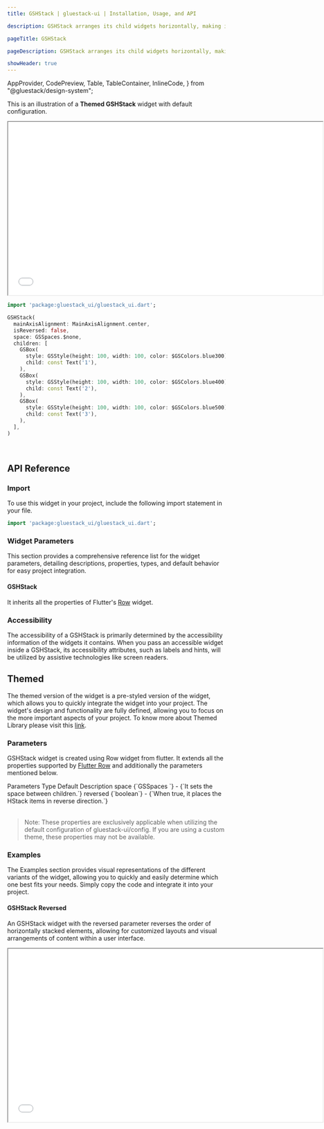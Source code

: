 ```yaml
---
title: GSHStack | gluestack-ui | Installation, Usage, and API

description: GSHStack arranges its child widgets horizontally, making it a suitable layout widget for creating a row of items. It is worth noting that Row is just an alternative name for GSHStack.

pageTitle: GSHStack

pageDescription: GSHStack arranges its child widgets horizontally, making it a suitable layout widget for creating a row of items. It is worth noting that Row is just an alternative name for GSHStack.

showHeader: true
---
```



  AppProvider,
  CodePreview,
  Table,
  TableContainer,
  InlineCode,
} from "@gluestack/design-system";

<Meta title="Components/Layout/HStack" />

This is an illustration of a **Themed GSHStack** widget with default configuration.

<iframe
  src={env.NEXT_PUBLIC_PREVIEW + "hstack-preview"}
  title="Example"
  width="727"
  height="400"
></iframe>

```dart
import 'package:gluestack_ui/gluestack_ui.dart';

GSHStack(
  mainAxisAlignment: MainAxisAlignment.center,
  isReversed: false,
  space: GSSpaces.$none,
  children: [
    GSBox(
      style: GSStyle(height: 100, width: 100, color: $GSColors.blue300),
      child: const Text('1'),
    ),
    GSBox(
      style: GSStyle(height: 100, width: 100, color: $GSColors.blue400),
      child: const Text('2'),
    ),
    GSBox(
      style: GSStyle(height: 100, width: 100, color: $GSColors.blue500),
      child: const Text('3'),
    ),
  ],
)
```

<br />

## API Reference

### Import

To use this widget in your project, include the following import statement in your file.

```dart
import 'package:gluestack_ui/gluestack_ui.dart';
```

### Widget Parameters

This section provides a comprehensive reference list for the widget parameters, detailing descriptions, properties, types, and default behavior for easy project integration.

#### GSHStack

It inherits all the properties of Flutter's [Row](https://api.flutter.dev/flutter/widgets/Row-class.html) widget.

### Accessibility

The accessibility of a GSHStack is primarily determined by the accessibility information of the widgets it contains. When you pass an accessible widget inside a GSHStack, its accessibility attributes, such as labels and hints, will be utilized by assistive technologies like screen readers.

## Themed

The themed version of the widget is a pre-styled version of the widget, which allows you to quickly integrate the widget into your project. The widget's design and functionality are fully defined, allowing you to focus on the more important aspects of your project. To know more about Themed Library please visit this [link](https://gluestack.io/ui/docs/core-concepts/themed-library).

### Parameters

GSHStack widget is created using Row widget from flutter. It extends all the properties supported by [Flutter Row](https://api.flutter.dev/flutter/widgets/Row-class.html) and additionally the parameters mentioned below.

<AppProvider>
  <TableContainer>
    <Table>
      <Table.THead>
        <Table.TR>
          <Table.TH>
            <Table.TText>Parameters</Table.TText>
          </Table.TH>
          <Table.TH>
            <Table.TText>Type</Table.TText>
          </Table.TH>
          <Table.TH>
            <Table.TText>Default</Table.TText>
          </Table.TH>
          <Table.TH>
            <Table.TText>Description</Table.TText>
          </Table.TH>
        </Table.TR>
      </Table.THead>
      <Table.TBody>
        <Table.TR>
          <Table.TD>
            <Table.TText>
              <InlineCode>space</InlineCode>
            </Table.TText>
          </Table.TD>
          <Table.TD>
            <Table.TText>{`GSSpaces `}</Table.TText>
          </Table.TD>
          <Table.TD>
            <Table.TText>-</Table.TText>
          </Table.TD>
          <Table.TD>
            <Table.TText>{`It sets the space between children.`}</Table.TText>
          </Table.TD>
        </Table.TR>
        <Table.TR>
          <Table.TD>
            <Table.TText>
              <InlineCode>reversed</InlineCode>
            </Table.TText>
          </Table.TD>
          <Table.TD>
            <Table.TText>{`boolean`}</Table.TText>
          </Table.TD>
          <Table.TD>
            <Table.TText>-</Table.TText>
          </Table.TD>
          <Table.TD>
            <Table.TText>{`When true, it places the HStack items in reverse direction.`}</Table.TText>
          </Table.TD>
        </Table.TR>
      </Table.TBody>
    </Table>
  </TableContainer>
</AppProvider>

> Note: These properties are exclusively applicable when utilizing the default configuration of gluestack-ui/config. If you are using a custom theme, these properties may not be available.

### Examples

The Examples section provides visual representations of the different variants of the widget, allowing you to quickly and easily determine which one best fits your needs. Simply copy the code and integrate it into your project.

#### GSHStack Reversed

An GSHStack widget with the reversed parameter reverses the order of horizontally stacked elements, allowing for customized layouts and visual arrangements of content within a user interface.

<iframe
  src={env.NEXT_PUBLIC_PREVIEW + "hstack-reversed-preview"}
  title="Example"
  width="727"
  height="400"
></iframe>

